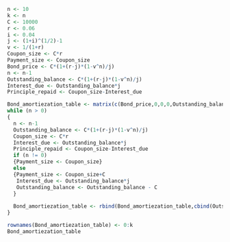 ```{R}
n <- 10
k <- n
C <- 10000
r <- 0.06
i <- 0.04
j <- (1+i)^(1/2)-1
v <- 1/(1+r)
Coupon_size <- C*r
Payment_size <- Coupon_size
Bond_price <- C*(1+(r-j)*(1-v^n)/j)
n <- n-1
Outstanding_balance <- C*(1+(r-j)*(1-v^n)/j)
Interest_due <- Outstanding_balance*j
Principle_repaid <- Coupon_size-Interest_due

Bond_amortiezation_table <- matrix(c(Bond_price,0,0,0,Outstanding_balance,Payment_size,Interest_due,Principle_repaid),ncol=4,nrow=2,byrow=TRUE)
while (n > 0)
{
  n <- n-1
  Outstanding_balance <- C*(1+(r-j)*(1-v^n)/j)
  Coupon_size <- C*r
  Interest_due <- Outstanding_balance*j
  Principle_repaid <- Coupon_size-Interest_due
  if (n != 0)
  {Payment_size <- Coupon_size}
  else 
  {Payment_size <- Coupon_size+C
   Interest_due <- Outstanding_balance*j
   Outstanding_balance <- Outstanding_balance - C
  }
   
  Bond_amortiezation_table <- rbind(Bond_amortiezation_table,cbind(Outstanding_balance,Payment_size,Interest_due,Principle_repaid))
}

rownames(Bond_amortiezation_table) <- 0:k
Bond_amortiezation_table
```